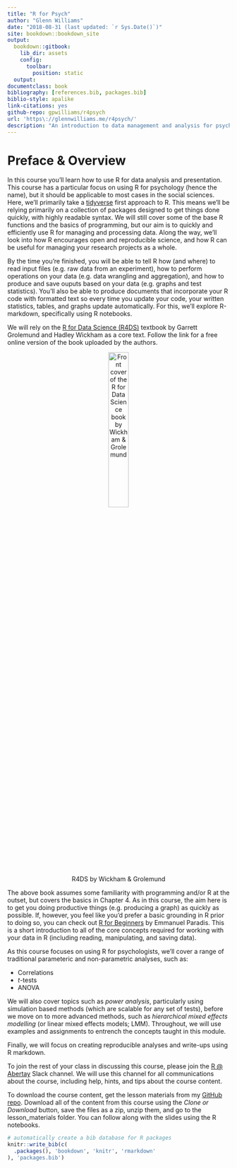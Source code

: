 ```yaml
--- 
title: "R for Psych"
author: "Glenn Williams"
date: "2018-08-31 (last updated: `r Sys.Date()`)"
site: bookdown::bookdown_site
output: 
  bookdown::gitbook:
    lib_dir: assets
    config:
      toolbar:
        position: static
  output:
documentclass: book
bibliography: [references.bib, packages.bib]
biblio-style: apalike
link-citations: yes
github-repo: gpwilliams/r4psych
url: 'https\://glennwilliams.me/r4psych/'
description: "An introduction to data management and analysis for psychological research using R."
---
```


# Preface & Overview {-}

In this course you'll learn how to use R for data analysis and presentation. This course has a particular focus on using R for psychology (hence the name), but it should be applicable to most cases in the social sciences. Here, we'll primarily take a [tidyverse](https://www.tidyverse.org/) first approach to R. This means we'll be relying primarily on a collection of packages designed to get things done quickly, with highly readable syntax. We will still cover some of the base R functions and the basics of programming, but our aim is to quickly and efficiently use R for managing and processing data. Along the way, we'll look into how R encourages open and reproducible science, and how R can be useful for managing your research projects as a whole.

By the time you're finished, you will be able to tell R how (and where) to read input files (e.g. raw data from an experiment), how to perform operations on your data (e.g. data wrangling and aggregation), and how to produce and save ouputs based on your data (e.g. graphs and test statistics). You'll also be able to produce documents that incorporate your R code with formatted text so every time you update your code, your written statistics, tables, and graphs update automatically. For this, we'll explore R-markdown, specifically using R notebooks.

We will rely on the [R for Data Science (R4DS)](http://r4ds.had.co.nz/) textbook by Garrett Grolemund and Hadley Wickham as a core text. Follow the link for a free online version of the book uploaded by the authors.

<div class="figure" style="text-align:center">
  <img style="width:30%;" src="img/R4DS_cover.png" alt="Front cover of the R for Data Science book by Wickham & Grolemund">
  <p class="caption">R4DS by Wickham & Grolemund</p>
</div>

The above book assumes some familiarity with programming and/or R at the outset, but covers the basics in Chapter 4. As in this course, the aim here is to get you doing productive things (e.g. producing a graph) as quickly as possible. If, however, you feel like you'd prefer a basic grounding in R prior to doing so, you can check out [R for Beginners](https://cran.r-project.org/doc/contrib/Paradis-rdebuts_en.pdf) by Emmanuel Paradis. This is a short introduction to all of the core concepts required for working with your data in R (including reading, manipulating, and saving data).

As this course focuses on using R for psychologists, we'll cover a range of traditional parameteric and non-parametric analyses, such as:

  * Correlations
  * *t*-tests
  * ANOVA

We will also cover topics such as *power analysis*, particularly using simulation based methods (which are scalable for any set of tests), before we move on to more advanced methods, such as *hierarchical mixed effects modelling* (or linear mixed effects models; LMM). Throughout, we will use examples and assignments to entrench the concepts taught in this module. 

Finally, we will focus on creating reproducible analyses and write-ups using R markdown. 

To join the rest of your class in discussing this course, please join the [R @ Abertay](https://rabertay.slack.com/) Slack channel. We will use this channel for all communications about the course, including help, hints, and tips about the course content.

To download the course content, get the lesson materials from my [GitHub repo](https://github.com/gpwilliams/r4psych/tree/master/). Download all of the content from this course using the *Clone or Download* button, save the files as a zip, unzip them, and go to the lesson_materials folder. You can follow along with the slides using the R notebooks.

```r
# automatically create a bib database for R packages
knitr::write_bib(c(
  .packages(), 'bookdown', 'knitr', 'rmarkdown'
), 'packages.bib')
```
